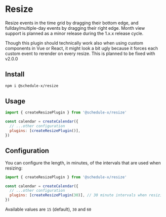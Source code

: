 # Resize

Resize events in the time grid by dragging their bottom edge, and fullday/multiple-day events by dragging their right
edge. Month view support is planned as a minor release during the 1.x.x release cycle.


<Callout type="info" emoji="💡" title="Note">
  Though this plugin should technically work also when using custom components in Vue or React, it might look a bit
  ugly because it forces each custom event to rerender on every resize. This is planned to be fixed with v2.0.0
</Callout>

## Install

```bash copy
npm i @schedule-x/resize
```

## Usage

```js
import { createResizePlugin } from '@schedule-x/resize'

const calendar = createCalendar({
  // ...other configuration
  plugins: [createResizePlugin()],
})
```

## Configuration

You can configure the length, in minutes, of the intervals that are used when resizing:

```js
import { createResizePlugin } from '@schedule-x/resize'

const calendar = createCalendar({
  // ...other configuration
  plugins: [createResizePlugin(30)], // 30 minute intervals when resizing
})
```

Available values are `15` (default), `30` and `60`
